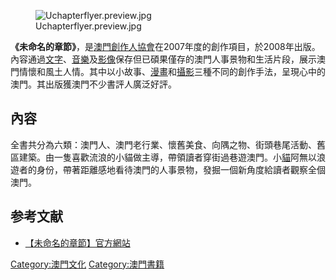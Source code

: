 [[File:Uchapterflyer.preview.jpg|thumb]]

'''《未命名的章節》'''，是[[澳門創作人協會|澳門創作人協會]]在2007年度的創作項目，於2008年出版。內容通過[[文字|文字]]、[[音樂|音樂]]及[[影像|影像]]保存但已碩果僅存的澳門人事景物和生活片段，展示澳門情懷和風土人情。其中以小故事、[[漫畫|漫畫]]和[[攝影|攝影]]三種不同的創作手法，呈現心中的澳門。其出版獲澳門不少書評人廣泛好評。

==內容==
全書共分為六類：澳門人、澳門老行業、懷舊美食、向隅之物、街頭巷尾活動、舊區建築。由一隻喜歡流浪的小貓做主導，帶領讀者穿街過巷遊澳門。小[[貓|貓]]阿無以浪遊者的身份，帶著距離感地看待澳門的人事景物，發掘一個新角度給讀者觀察全個澳門。

==参考文献==
<div class="references-small">
<references />
* [https://web.archive.org/web/20090113210230/http://www.uchapters.com/ 【未命名的章節】官方網站]
</div>

{{MO-stub}}
[[Category:澳門文化|Category:澳門文化]]
[[Category:澳門書籍|Category:澳門書籍]]